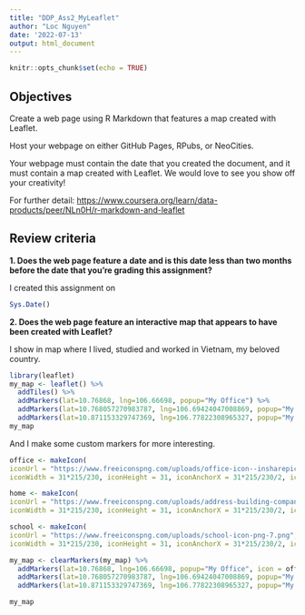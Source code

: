 ```yaml
---
title: "DDP_Ass2_MyLeaflet"
author: "Loc Nguyen"
date: '2022-07-13'
output: html_document
---
```


```r
knitr::opts_chunk$set(echo = TRUE)
```

## Objectives

Create a web page using R Markdown that features a map created with Leaflet. 

Host your webpage on either GitHub Pages, RPubs, or NeoCities.

Your webpage must contain the date that you created the document, and it must contain a map created with Leaflet. We would love to see you show off your creativity! 

For further detail: <https://www.coursera.org/learn/data-products/peer/NLn0H/r-markdown-and-leaflet>


## Review criteria

**1. Does the web page feature a date and is this date less than two months before the date that you're grading this assignment?**

I created this assignment on

```r
Sys.Date()
```

**2. Does the web page feature an interactive map that appears to have been created with Leaflet?**

I show in map where I lived, studied and worked in Vietnam, my beloved country.

```r
library(leaflet)
my_map <- leaflet() %>%
  addTiles() %>%
  addMarkers(lat=10.76868, lng=106.66698, popup="My Office") %>%
  addMarkers(lat=10.768057270983787, lng=106.69424047008869, popup="My Home") %>%
  addMarkers(lat=10.871153329747369, lng=106.77822308965327, popup="My School");
my_map

```
And I make some custom markers for more interesting.
```r

office <- makeIcon(
iconUrl = "https://www.freeiconspng.com/uploads/office-icon--insharepics-11.png",
iconWidth = 31*215/230, iconHeight = 31, iconAnchorX = 31*215/230/2, iconAnchorY = 16);

home <- makeIcon(
iconUrl = "https://www.freeiconspng.com/uploads/address-building-company-home-house-office-real-estate-icon--10.png",
iconWidth = 31*215/230, iconHeight = 31, iconAnchorX = 31*215/230/2, iconAnchorY = 16);

school <- makeIcon(
iconUrl = "https://www.freeiconspng.com/uploads/school-icon-png-7.png",
iconWidth = 31*215/230, iconHeight = 31, iconAnchorX = 31*215/230/2, iconAnchorY = 16);

my_map <- clearMarkers(my_map) %>%
  addMarkers(lat=10.76868, lng=106.66698, popup="My Office", icon = office) %>%
  addMarkers(lat=10.768057270983787, lng=106.69424047008869, popup="My Home", icon = home) %>%
  addMarkers(lat=10.871153329747369, lng=106.77822308965327, popup="My School", icon = school);

my_map
```
